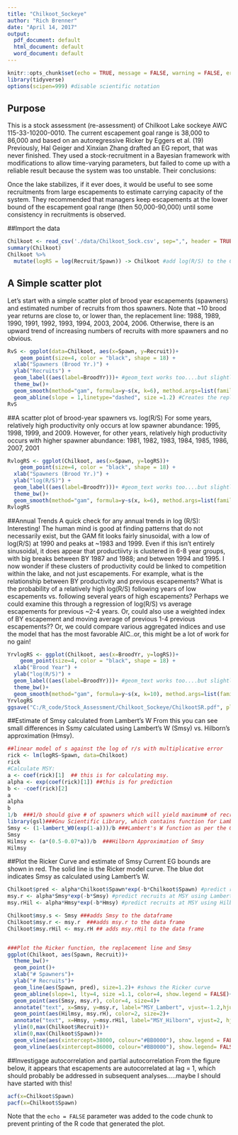 ```yaml
---
title: "Chilkoot_Sockeye"
author: "Rich Brenner"
date: "April 14, 2017"
output:
  pdf_document: default
  html_document: default
  word_document: default
---
```


```r
knitr::opts_chunk$set(echo = TRUE, message = FALSE, warning = FALSE, error = FALSE)
library(tidyverse)
options(scipen=999) #disable scientific notation
```

## Purpose
This is a stock assessment (re-assessment) of Chilkoot Lake sockeye AWC 115-33-10200-0010. The current escapement goal range is 38,000 to 86,000 and based on an autoregressive Ricker by Eggers et al. (19) Previously, Hal Geiger and Xinxian Zhang drafted an EG report, that was never finished. They used a stock-recruitment in a Bayesian framework with modifications to allow time-varying parameters, but failed to come up with a reliable result because the system was too unstable. Their conclusions:

Once the lake stabilizes, if it ever does, it would be useful to see some recruitments from large escapements to estimate carrying capacity of the system. They recommended that managers keep escapements at the lower bound of the escapement goal range (then 50,000-90,000) until some consistency in recruitments is observed.

##Import the data
```r
Chilkoot <- read_csv('./data/Chilkoot_Sock.csv', sep=",", header = TRUE, check.names = FALSE)
summary(Chilkoot)
Chilkoot %>% 
  mutate(logRS = log(Recruit/Spawn)) -> Chilkoot #add log(R/S) to the Chilkoot dataframe
```



## A Simple scatter plot
Let's start with a simple scatter plot of brood year escapements (spawners) and estimated number of recruits from thos spawners. Note that ~10 brood year returns are close to, or lower than, the replacement line: 1988, 1989, 1990, 1991, 1992, 1993, 1994, 2003, 2004, 2006. Otherwise, there is an upward trend of increasing numbers of recruits with more spawners and no obvious.
```r
RvS <- ggplot(data=Chilkoot, aes(x=Spawn, y=Recruit))+
    geom_point(size=4, color = "black", shape = 18) +
  xlab("Spawners (Brood Yr.)") + 
  ylab("Recruits") +
  geom_label((aes(label=BroodYr)))+ #geom_text works too....but slightly different.
  theme_bw()+
  geom_smooth(method="gam", formula=y~s(x, k=6), method.args=list(family="quasipoisson", se=TRUE))+
  geom_abline(slope = 1,linetype="dashed", size =1.2) #Creates the replacement line
RvS
```


##A scatter plot of brood-year spawners vs. log(R/S)
For some years, relatively high productivity only occurs at low spawner abundance: 1995, 1998, 1999, and 2009. However, for other years, relatively high productivity occurs with higher spawner abundance: 1981, 1982, 1983, 1984, 1985, 1986, 2007, 2001
```r
RvlogRS <- ggplot(Chilkoot, aes(x=Spawn, y=logRS))+
    geom_point(size=4, color = "black", shape = 18) +
  xlab("Spawners (Brood Yr.)") + 
  ylab("log(R/S)") +
  geom_label((aes(label=BroodYr)))+ #geom_text works too....but slightly different.
  theme_bw()+
  geom_smooth(method="gam", formula=y~s(x, k=6), method.args=list(family="gaussian", se=TRUE))
RvlogRS
```



##Annual Trends
A quick check for any annual trends in log (R/S): Interesting! The human mind is good at finding patterns that do not necessarily exist, but the GAM fit looks fairly sinusoidal, with a low of log(R/S) at 1990 and peaks at ~1983 and 1999. Even if this isn't entirely sinusoidal, it does appear that productiivty is clustered in 6-8 year groups, with big breaks between BY 1987 and 1988; and between 1994 and 1995. I now wonder if these clusters of productivity could be linked to competition within the lake, and not just escapements. For example, what is the relationship between BY productivity and previous escapements? What is the probability of a relatively high log(R/S) following years of low escapements vs. following several years of high escapements? Perhaps we could examine this through a regression of log(R/S) vs average escapements for previous ~2-4 years. Or, could also use a weighted index of BY escapement and moving average of previous 1-4 previous escapements?? Or, we could compare various aggregated indices and use the model that has the most favorable AIC..or, this might be a lot of work for no gain!
```r
YrvlogRS <- ggplot(Chilkoot, aes(x=BroodYr, y=logRS))+
    geom_point(size=4, color = "black", shape = 18) +
  xlab("Brood Year") + 
  ylab("log(R/S)") +
  geom_label((aes(label=BroodYr)))+ #geom_text works too....but slightly different.
  theme_bw()+
  geom_smooth(method="gam", formula=y~s(x, k=10), method.args=list(family="gaussian", se=TRUE))
YrvlogRS
ggsave("C:/R_code/Stock_Assessment/Chilkoot_Sockeye/ChilkootSR.pdf", plot = last_plot(), dpi = 300)
```


##Estimate of Smsy calculated from Lambert's W
From this you can see small differences in Ssmy calculated using Lambert's W (Smsy) vs. Hilborn's approximation (Hmsy).
```r
##linear model of s against the log of r/s with multiplicative error
rick <- lm(logRS~Spawn, data=Chilkoot) 
rick
#Calculate MSY:
a <- coef(rick)[1]  ## this is for calculating msy.
alpha <- exp(coef(rick)[1]) ##this is for prediction
b <- -coef(rick)[2]
a
alpha
b
1/b  ###1/b should give # of spawners which will yield maximum# of recruits.
library(gsl)###Gnu Scientific Library, which contains function for Lambert's W "lambert_w0"
Smsy <- (1-lambert_W0(exp(1-a)))/b ###Lambert's W function as per the Gnu Scientific Library
Smsy
Hilmsy <- (a*(0.5-0.07*a))/b  ###Hilborn Approximation of Smsy
Hilmsy
```


##Plot the Ricker Curve and estimate of Smsy
Current EG bounds are shown in red. The solid line is the Ricker model curve. The blue dot indicates Smsy as calculated using Lambert's W.
```r
Chilkoot$pred <- alpha*Chilkoot$Spawn*exp(-b*Chilkoot$Spawn) #predict ricker curve
msy.r <- alpha*Smsy*exp(-b*Smsy) #predict recruits at MSY using Lambert's W
msy.rHil <- alpha*Hmsy*exp(-b*Hmsy) #predict recruits at MSY using Hilborn approximation

Chilkoot$msy.s <- Smsy ###adds Smsy to the dataframe
Chilkoot$msy.r <- msy.r  ###adds msy.r to the data frame
Chilkoot$msy.rHil <- msy.rH ## adds msy.rHil to the data frame


###Plot the Ricker function, the replacement line and Smsy
ggplot(Chilkoot, aes(Spawn, Recruit))+
  theme_bw()+
  geom_point()+
  xlab("# Spawners")+
  ylab("# Recruits")+
  geom_line(aes(Spawn, pred), size=1.2)+ #shows the Ricker curve
  geom_abline(slope=1, lty=4, size =1.1, color=4, show.legend = FALSE)+
  geom_point(aes(Smsy, msy.r), color=4, size=4)+
  annotate("text", x=Smsy, y=msy.r, label="MSY_Lambert", vjust=-1.2,hjust=-.1, color=4)+ #label Smsy
  geom_point(aes(Hilmsy, msy.rH), color=2, size=2)+
  annotate("text", x=Hmsy, y=msy.rHil, label="MSY_Hilborn", vjust=2, hjust=.7, color=2)+ #label Smsy
  ylim(0,max(Chilkoot$Recruit))+
  xlim(0,max(Chilkoot$Spawn))+
  geom_vline(aes(xintercept=38000, colour="#BB0000"), show.legend = FALSE)+
  geom_vline(aes(xintercept=86000, colour="#BB0000"), show.legend= FALSE)
```



##Investigage autocorrelation and partial autocorrelation
From the figure below, it appears that escapements are autocorrelated at lag = 1, which
should probably be addressed in subsequent analyses.....maybe I should have started
with this!
```r
acf(x=Chilkoot$Spawn)
pacf(x=Chilkoot$Spawn)
```



Note that the `echo = FALSE` parameter was added to the code chunk to prevent printing of the R code that generated the plot.
